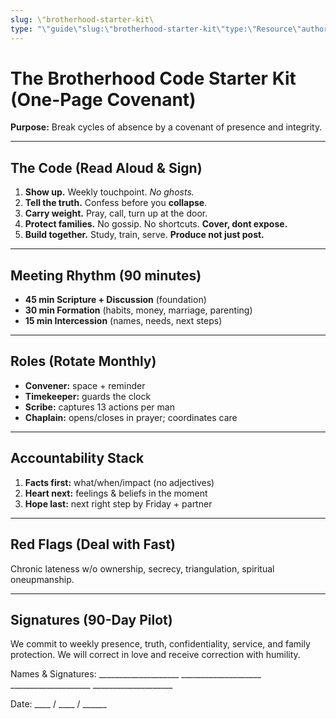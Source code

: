 ```yaml
---
slug: \"brotherhood-starter-kit\
type: "\"guide\"slug:\"brotherhood-starter-kit\"type:\"Resource\"author:\"AbrahamofLondon\"tags:-covenantcoverImage:\"/assets/images/resources/brotherhood-code.jpg\""
---
```


# The Brotherhood Code Starter Kit (One-Page Covenant)

**Purpose:** Break cycles of absence by a covenant of presence and integrity.

---

## The Code (Read Aloud & Sign)
1. **Show up.** Weekly touchpoint. *No ghosts.*
2. **Tell the truth.** Confess before you **collapse**.
3. **Carry weight.** Pray, call, turn up at the door.
4. **Protect families.** No gossip. No shortcuts. **Cover, dont expose.**
5. **Build together.** Study, train, serve. **Produce not just post.**

---

## Meeting Rhythm (90 minutes)
- **45 min Scripture + Discussion** (foundation)
- **30 min Formation** (habits, money, marriage, parenting)
- **15 min Intercession** (names, needs, next steps)

---

## Roles (Rotate Monthly)
- **Convener:** space + reminder
- **Timekeeper:** guards the clock
- **Scribe:** captures 13 actions per man
- **Chaplain:** opens/closes in prayer; coordinates care

---

## Accountability Stack
1) **Facts first:** what/when/impact (no adjectives)
2) **Heart next:** feelings & beliefs in the moment
3) **Hope last:** next right step by Friday + partner

---

## Red Flags (Deal with Fast)
Chronic lateness w/o ownership, secrecy, triangulation, spiritual oneupmanship.

---

## Signatures (90-Day Pilot)
We commit to weekly presence, truth, confidentiality, service, and family protection.
We will correct in love and receive correction with humility.

Names & Signatures: ____________________ ____________________ ____________________ ____________________

Date: ____ / ____ / ______
